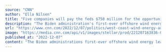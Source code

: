 ```yaml
---
source: "CNN"
author: "Ella Nilsen"
title: "Five companies will pay the feds $750 million for the opportunity to build huge floating wind turbines off the West Coast"
description: "The Biden administration's first-ever offshore wind energy lease sale for federal waters off the West Coast generated more than $750 million, as energy companies competed for five areas that could eventually be home to massive floating wind turbines."
url: "https://www.cnn.com/2022/12/07/politics/west-coast-wind-energy-auction-climate/index.html"
image: "https://media.cnn.com/api/v1/images/stellar/prod/221207163836-01-block-island-wind-farm-file.jpg?c=16x9&q=w_800,c_fill"
published_at: "2022-12-07"
content: "The Biden administrations first-ever offshore wind energy lease sale for federal waters off the West Coast generated more than $750 million, as energy companies competed for five areas that could eve… [+2688 chars]"
---
```


